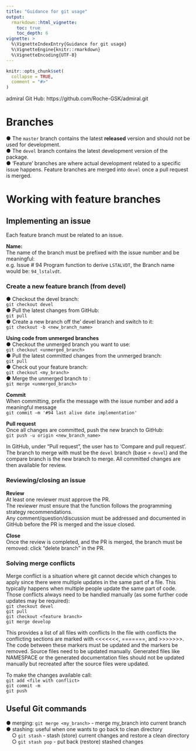 ```yaml
---
title: "Guidance for git usage"
output: 
  rmarkdown::html_vignette:
    toc: true
    toc_depth: 6
vignette: >
  %\VignetteIndexEntry{Guidance for git usage}
  %\VignetteEngine{knitr::rmarkdown}
  %\VignetteEncoding{UTF-8}
---
```


```r
knitr::opts_chunk$set(
  collapse = TRUE,
  comment = "#>"
)
```

admiral Git Hub: https://github.com/Roche-GSK/admiral.git

# Branches

●	The `master` branch contains the latest **released** version and should not be used for development.  
●	The `devel` branch contains the latest development version of the package.  
●	‘Feature’ branches are where actual development related to a specific issue happens. Feature branches are merged into `devel` once a pull request is merged.  

# Working with feature branches

## Implementing an issue
Each feature branch must be related to an issue.

**Name:**  
The name of the branch must be prefixed with the issue number and be meaningful:  
e.g. Issue # 94 Program function to derive `LSTALVDT`, the Branch name would be: `94_lstalvdt`.

### Create a new feature branch (from devel) 
●	Checkout the devel branch:   
`git checkout devel`  
●	Pull the latest changes from GitHub:   
`git pull`  
●	Create a new branch off the’ devel branch and switch to it:   
`git checkout -b <new_branch_name>`

**Using code from unmerged branches**  
●	Checkout the unmerged branch you want to use:  
`git checkout <unmerged_branch>`  
●	Pull the latest committed changes from the unmerged branch:  
`git pull`  
●	Check out your feature branch:  
`git checkout <my_branch>`  
●	Merge the unmerged branch to <my_branch>:   
`git merge <unmerged_branch>`

**Commit**  
When committing, prefix the message with the issue number and add a meaningful message  
`git commit –m '#94 last alive date implementation'`

**Pull request**  
Once all changes are committed, push the new branch to GitHub:  
`git push -u origin <new_branch_name>`  
  
In GitHub, under “Pull request”, the user has to ‘Compare and pull request’. The branch to merge with must be the `devel` branch (base = `devel`) and the compare branch is the new branch to merge. All committed changes are then available for review.

### Reviewing/closing an issue

**Review**  
At least one reviewer must approve the PR.  
The reviewer must ensure that the function follows the programming strategy recommendations.  
Any comment/question/discussion must be addressed and documented in GitHub before the PR is merged and the issue closed.

**Close**  
Once the review is completed, and the PR is merged,  the branch must be removed: click “delete branch” in the PR.

### Solving merge conflicts
Merge conflict is a situation where git cannot decide which changes to apply since there were multiple updates in the same part of a file. This typically happens when multiple people update the same part of code. Those conflicts always need to be handled manually (as some further code updates may be required):  
`git checkout devel`  
`git pull`  
`git checkout <feature branch>`  
`git merge develop`  
  
This provides a list of all files with conflicts In the file with conflicts the conflicting sections are marked with <<<<<<<, =======, and >>>>>>>. The code between these markers must be updated and the markers be removed. Source files need to be updated manually. Generated files like NAMESPACE or the generated documentation files should not be updated manually but recreated after the source files were updated.  
  
To make the changes available call:  
`git add <file with conflict>`  
`git commit -m`  
`git push`  

## Useful Git commands

●	merging: `git merge <my_branch>` - merge my_branch into current branch  
●	stashing: useful when one wants to go back to clean directory  
&nbsp; &nbsp; ○	`git stash` - stash (store) current changes and restore a clean directory  
&nbsp; &nbsp; ○	`git stash pop` - put back (restore) stashed changes  


